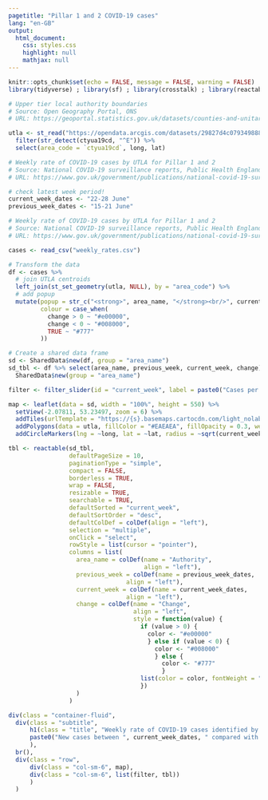 ```yaml
---
pagetitle: "Pillar 1 and 2 COVID-19 cases"
lang: "en-GB"
output:
  html_document:
    css: styles.css
    highlight: null
    mathjax: null
---
```


```r
knitr::opts_chunk$set(echo = FALSE, message = FALSE, warning = FALSE)
library(tidyverse) ; library(sf) ; library(crosstalk) ; library(reactable) ; library(leaflet) ; library(htmltools) ; library(shiny)

# Upper tier local authority boundaries
# Source: Open Geography Portal, ONS
# URL: https://geoportal.statistics.gov.uk/datasets/counties-and-unitary-authorities-december-2019-boundaries-uk-bgc/data

utla <- st_read("https://opendata.arcgis.com/datasets/29827d4c079349888acd7db3f84e3449_0.geojson") %>% 
  filter(str_detect(ctyua19cd, "^E")) %>% 
  select(area_code = `ctyua19cd`, long, lat)

# Weekly rate of COVID-19 cases by UTLA for Pillar 1 and 2
# Source: National COVID-19 surveillance reports, Public Health England
# URL: https://www.gov.uk/government/publications/national-covid-19-surveillance-reports

# check latest week period!
current_week_dates <- "22-28 June"
previous_week_dates <- "15-21 June"

# Weekly rate of COVID-19 cases by UTLA for Pillar 1 and 2
# Source: National COVID-19 surveillance reports, Public Health England
# URL: https://www.gov.uk/government/publications/national-covid-19-surveillance-reports

cases <- read_csv("weekly_rates.csv")

# Transform the data
df <- cases %>% 
  # join UTLA centroids
  left_join(st_set_geometry(utla, NULL), by = "area_code") %>% 
  # add popup
  mutate(popup = str_c("<strong>", area_name, "</strong><br/>", current_week_dates, ":<strong> ", current_week, "</strong><br/>", previous_week_dates, ":<strong> ", previous_week, "</strong><br/>Change:<strong> ", change, "</strong>") %>% map(HTML),
         colour = case_when(
           change > 0 ~ "#e00000",
           change < 0 ~ "#008000",
           TRUE ~ "#777"
         ))

# Create a shared data frame
sd <- SharedData$new(df, group = "area_name")
sd_tbl <- df %>% select(area_name, previous_week, current_week, change) %>%
  SharedData$new(group = "area_name")
```

```r
filter <- filter_slider(id = "current_week", label = paste0("Cases per 100,000 between ", current_week_dates), sharedData = sd, column = ~current_week, step = 1, ticks = FALSE)
```


```r
map <- leaflet(data = sd, width = "100%", height = 550) %>%
  setView(-2.07811, 53.23497, zoom = 6) %>% 
  addTiles(urlTemplate = "https://{s}.basemaps.cartocdn.com/light_nolabels/{z}/{x}/{y}{r}.png", attribution = '&copy; <a href="https://www.openstreetmap.org/copyright">OpenStreetMap</a> contributors &copy; <a href="https://carto.com/attributions">CARTO</a> | <a href="https://www.ons.gov.uk/methodology/geography/licences">Contains OS data © Crown copyright and database right (2020)</a> | Data: <a href="https://www.gov.uk/government/publications/national-covid-19-surveillance-reports" target="_blank">Public Health England</a>') %>%
  addPolygons(data = utla, fillColor = "#EAEAEA", fillOpacity = 0.3, weight = 1, color = "#bdbdbd")  %>% 
  addCircleMarkers(lng = ~long, lat = ~lat, radius = ~sqrt(current_week), fillColor = ~colour, fillOpacity = 0.6, weight = 1, color = "#FFFFFF", opacity = 1, label = ~popup, labelOptions = labelOptions(style = list("font-weight" = "normal", padding = "3px 8px"), textsize = "13px", direction = "auto"))
```

```r
tbl <- reactable(sd_tbl,
                 defaultPageSize = 10,
                 paginationType = "simple",
                 compact = FALSE,
                 borderless = TRUE,
                 wrap = FALSE,
                 resizable = TRUE,
                 searchable = TRUE,
                 defaultSorted = "current_week",
                 defaultSortOrder = "desc",
                 defaultColDef = colDef(align = "left"),
                 selection = "multiple",
                 onClick = "select",
                 rowStyle = list(cursor = "pointer"),
                 columns = list(
                   area_name = colDef(name = "Authority",
                                      align = "left"),
                   previous_week = colDef(name = previous_week_dates,
                                 align = "left"),
                   current_week = colDef(name = current_week_dates,
                                 align = "left"),
                   change = colDef(name = "Change",
                                   align = "left",
                                   style = function(value) {
                                     if (value > 0) {
                                       color <- "#e00000"
                                       } else if (value < 0) {
                                         color <- "#008000"
                                         } else {
                                           color <- "#777"
                                           }
                                     list(color = color, fontWeight = "bold")
                                     })
                   )
                 )
```
<main>
```r
div(class = "container-fluid",
  div(class = "subtitle",
      h1(class = "title", "Weekly rate of COVID-19 cases identified by pillar 1 and 2 testing in England"), 
      paste0("New cases between ", current_week_dates, " compared with ", previous_week_dates)
      ),
  br(),
  div(class = "row",
      div(class = "col-sm-6", map),
      div(class = "col-sm-6", list(filter, tbl))
      )
  )
```
</main>
<script>
  // Add aria-label to the crosstalk selection button from the Leaflet map. Map may not have initialised at this point so set up an interval to keep calling until it has
  var updateSelectionButtonFn = setInterval(updateSelectionButton, 100);
  
  function updateSelectionButton() {
    try {
      // We don't have an id or name so have to do it by classname and then check we have the correct button by testing the 'title' attribute
      var arrEasyButtons = document.getElementsByClassName('easy-button-button');
  
      for (var i = 0; i < arrEasyButtons.length; i++) {
        if (arrEasyButtons[i].title == "Make a selection") {
          // set aria-label to describe the function of the button
          arrEasyButtons[i].setAttribute('aria-label', 'Define an area on the map and filter the dataset to only that area.');
          
          clearInterval(updateSelectionButtonFn);  // cancel any further calls to this function as we have completed all actions
        }
      }
    }
    catch(e) {
      clearInterval(updateSelectionButtonFn);   // something went wrong so cancel fn call
    }
  }
  
  
  // Add type="hidden" attribute to all form elements with classname "irs-hidden-input" to remove errors in
  // WAVE due to the inputs not having labels. (NOTE these are elements to hold the values for slider widgets)
  // The controls may not have initialised at this point so set up an interval to keep calling until they have
  var addInputHiddenFn = setInterval(addInputHidden, 500);
  
  function addInputHidden() {
    try {
      var arrHiddenInputs = document.getElementsByClassName('irs-hidden-input');
    
      if (arrHiddenInputs.length > 0) {
        for (var i = 0; i < arrHiddenInputs.length; i++) {
          arrHiddenInputs[i].setAttribute('type', 'hidden');
        }
        
        clearInterval(addInputHiddenFn);   // cancel any further calls to this function as we have completed all actions
      }
    }
    catch(e) {
      clearInterval(addInputHiddenFn);   // something went wrong so cancel fn call
    }
  }
  
  
  // Remove label tags created by crosstalk for the checkboxes and sliders as they cause validation errors,
  // and replace them with fieldsets and legends containing the text of the label
  // Reason for the error is that the 'for' attribute isn't referencing an id of a form control
  // NOTE: the do while loop always references array index 0 because as the elements are removed from the DOM they are also removed from the array
  var arrFormLabels = document.getElementsByClassName('control-label');
  var parent;
  var labelText;
  var newNode;
  var fieldset;
  var legend;
  
  do {
    parent = arrFormLabels[0].parentNode;                   // container of the label
    labelText = arrFormLabels[0].firstChild.textContent;    // get the label text we want to preserve
    
    // create the new fieldset and legend nodes first
    legend = document.createElement('legend');
    legend.appendChild(document.createTextNode(labelText));
    legend.setAttribute('class', 'formGroupHeading');
    fieldset = document.createElement('fieldset');
    fieldset.appendChild(legend);
    
    parent.removeChild(arrFormLabels[0]);   // remove the old label
    
    // Now add all the children of parent to the newly created fieldset
    while (parent.childNodes.length > 0) {
      fieldset.appendChild(parent.childNodes[0]);
    }
    
    parent.appendChild(fieldset);    // add the fieldset to the parent
    
    // For the slider widgets we also need to add an aria-label to describe the purpose of the group
    if (parent.classList.contains('crosstalk-input-slider')) {
      parent.setAttribute('aria-label', 'Slider range control for ' + labelText);
      parent.setAttribute('tabindex', '0');    // allow the slider group to be accessed via tab
    }
  }
  while (arrFormLabels.length > 0);
  
  
  // Add aria-labels to the slider components
  // The inner controls may not have initialised at this point so set up an interval to keep calling until they have
  var slidersFn = setInterval(sliders, 500);
  
  function sliders() {
    try {
      var arrSliders = document.getElementsByClassName('crosstalk-input-slider');   // The div surrounding the control group
    
      var arrMinValues = document.getElementsByClassName('irs-min');          // range min label
      var arrMaxValues = document.getElementsByClassName('irs-max');          // range max label
      var arrFromValues = document.getElementsByClassName('irs-from');        // range from label
      var arrToValues = document.getElementsByClassName('irs-to');            // range to label
      var arrSingleValues = document.getElementsByClassName('irs-single');    // range from - to label
      var arrSliderHandles = document.getElementsByClassName('irs-slider');   // the handles on the sliders
      
      if (arrFromValues.length == arrSliders.length) {
        // We know how many sliders there are on the page as their containers are written into the HTML.
        // The actual slider widgets are dynamically created within them at runtime.
        // If the array lengths match we know that the widgets have all been created
        for (var i = 0; i < arrSliders.length; i++) {
          arrMinValues[i].setAttribute('aria-label', 'Minimum range value');
          arrMaxValues[i].setAttribute('aria-label', 'Maximum range value');
          arrFromValues[i].setAttribute('aria-label', 'Lower range value');
          arrToValues[i].setAttribute('aria-label', 'Upper range value');
          arrSingleValues[i].setAttribute('aria-label', 'Range values');
        }
        
        // these are the slider handles
        for (var i = 0; i < arrSliderHandles.length; i++) {
          arrSliderHandles[i].setAttribute('aria-label', 'slider handle');    // not using role="slider" as unfortunately this control doesn't seem to conform to the WAI-ARIA specification for the slider role
        }
        
        clearInterval(slidersFn);   // cancel any further calls to this function as we have completed all actions
      }
    }
    catch(e) {
      clearInterval(slidersFn);   // something went wrong so cancel fn call
    }
  }
</script>